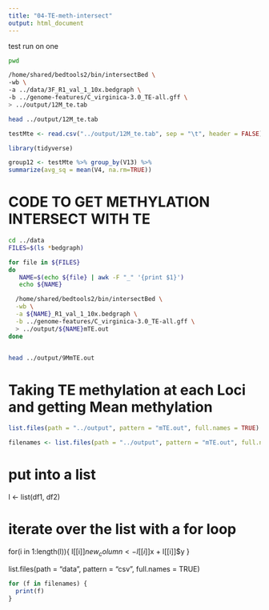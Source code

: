 ```yaml
---
title: "04-TE-meth-intersect"
output: html_document
---
```


test run on one

```bash
pwd

```

```bash
/home/shared/bedtools2/bin/intersectBed \
-wb \
-a ../data/3F_R1_val_1_10x.bedgraph \
-b ../genome-features/C_virginica-3.0_TE-all.gff \
> ../output/12M_te.tab
```

```bash
head ../output/12M_te.tab
```


```r
testMte <- read.csv("../output/12M_te.tab", sep = "\t", header = FALSE)
```


```r
library(tidyverse)
```


```r
group12 <- testMte %>% group_by(V13) %>%
summarize(avg_sq = mean(V4, na.rm=TRUE))
```






# CODE TO GET METHYLATION INTERSECT WITH TE

```bash
cd ../data
FILES=$(ls *bedgraph)

for file in ${FILES}
do
   NAME=$(echo ${file} | awk -F "_" '{print $1}')
   echo ${NAME}

  /home/shared/bedtools2/bin/intersectBed \
  -wb \
  -a ${NAME}_R1_val_1_10x.bedgraph \
  -b ../genome-features/C_virginica-3.0_TE-all.gff \
  > ../output/${NAME}mTE.out
done  



```
```bash
head ../output/9MmTE.out
```


# Taking TE methylation at each Loci and getting Mean methylation


```r
list.files(path = "../output", pattern = "mTE.out", full.names = TRUE)


```


```r
filenames <- list.files(path = "../output", pattern = "mTE.out", full.names = TRUE)

```


# put into a list
l <- list(df1, df2)

# iterate over the list with a for loop
for(i in 1:length(l)){
  l[[i]]$new_column <- l[[i]]$x + l[[i]]$y
}

list.files(path = "data", pattern = "csv", full.names = TRUE)

```r

for (f in filenames) {
  print(f)
}


```






